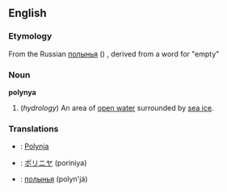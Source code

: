 ==English==

===Etymology===
From the Russian [[полынья]] ({{IPA|[pɐɫɨˈɲja]}}) , derived from a word for "empty"

===Noun===
'''polynya'''

# (''hydrology'') An area of [[open water]] surrounded by [[sea ice]].

===Translations===
{{top}}
*{{de}}: [[Polynja]] {{m}}
*{{ja}}: [[ポリニヤ]] (poriniya)
{{mid}}
*{{ru}}: [[полынья]] (polyn'já)
{{bottom}}
